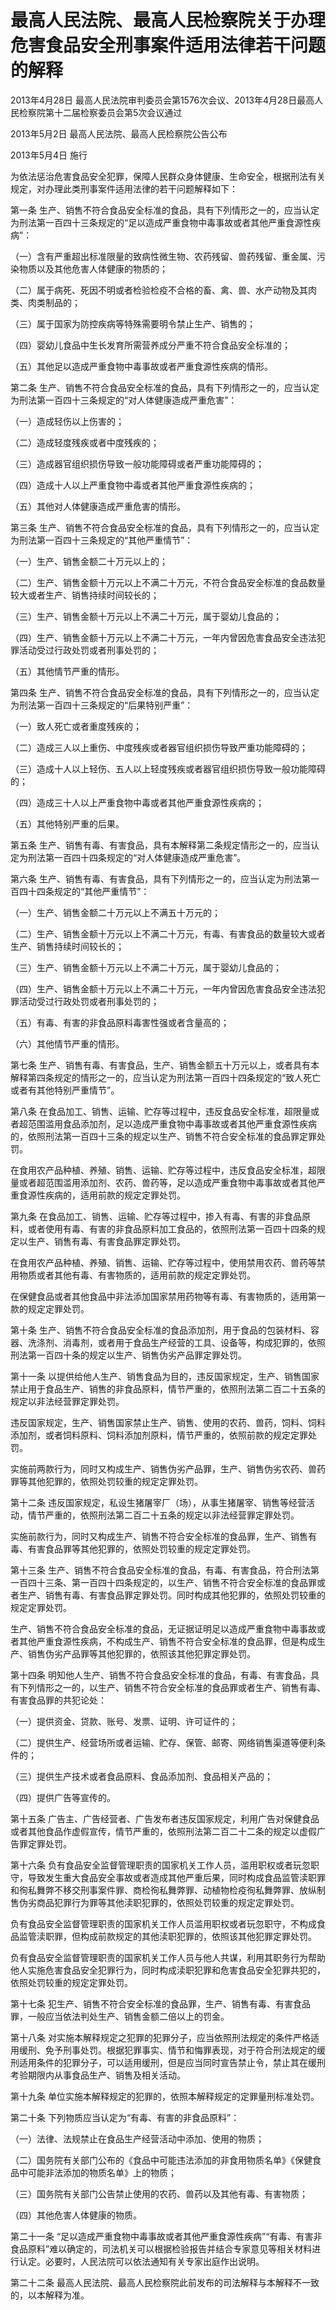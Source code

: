 # 最高人民法院、最高人民检察院关于办理危害食品安全刑事案件适用法律若干问题的解释

2013年4月28日 最高人民法院审判委员会第1576次会议、2013年4月28日最高人民检察院第十二届检察委员会第5次会议通过

2013年5月2日 最高人民法院、最高人民检察院公告公布

2013年5月4日 施行

  

为依法惩治危害食品安全犯罪，保障人民群众身体健康、生命安全，根据刑法有关规定，对办理此类刑事案件适用法律的若干问题解释如下：

第一条 生产、销售不符合食品安全标准的食品，具有下列情形之一的，应当认定为刑法第一百四十三条规定的“足以造成严重食物中毒事故或者其他严重食源性疾病”：

（一）含有严重超出标准限量的致病性微生物、农药残留、兽药残留、重金属、污染物质以及其他危害人体健康的物质的；

（二）属于病死、死因不明或者检验检疫不合格的畜、禽、兽、水产动物及其肉类、肉类制品的；

（三）属于国家为防控疾病等特殊需要明令禁止生产、销售的；

（四）婴幼儿食品中生长发育所需营养成分严重不符合食品安全标准的；

（五）其他足以造成严重食物中毒事故或者严重食源性疾病的情形。

第二条 生产、销售不符合食品安全标准的食品，具有下列情形之一的，应当认定为刑法第一百四十三条规定的“对人体健康造成严重危害”：

（一）造成轻伤以上伤害的；

（二）造成轻度残疾或者中度残疾的；

（三）造成器官组织损伤导致一般功能障碍或者严重功能障碍的；

（四）造成十人以上严重食物中毒或者其他严重食源性疾病的；

（五）其他对人体健康造成严重危害的情形。

第三条 生产、销售不符合食品安全标准的食品，具有下列情形之一的，应当认定为刑法第一百四十三条规定的“其他严重情节”：

（一）生产、销售金额二十万元以上的；

（二）生产、销售金额十万元以上不满二十万元，不符合食品安全标准的食品数量较大或者生产、销售持续时间较长的；

（三）生产、销售金额十万元以上不满二十万元，属于婴幼儿食品的；

（四）生产、销售金额十万元以上不满二十万元，一年内曾因危害食品安全违法犯罪活动受过行政处罚或者刑事处罚的；

（五）其他情节严重的情形。

第四条 生产、销售不符合食品安全标准的食品，具有下列情形之一的，应当认定为刑法第一百四十三条规定的“后果特别严重”：

（一）致人死亡或者重度残疾的；

（二）造成三人以上重伤、中度残疾或者器官组织损伤导致严重功能障碍的；

（三）造成十人以上轻伤、五人以上轻度残疾或者器官组织损伤导致一般功能障碍的；

（四）造成三十人以上严重食物中毒或者其他严重食源性疾病的；

（五）其他特别严重的后果。

第五条 生产、销售有毒、有害食品，具有本解释第二条规定情形之一的，应当认定为刑法第一百四十四条规定的“对人体健康造成严重危害”。

第六条 生产、销售有毒、有害食品，具有下列情形之一的，应当认定为刑法第一百四十四条规定的“其他严重情节”：

（一）生产、销售金额二十万元以上不满五十万元的；

（二）生产、销售金额十万元以上不满二十万元，有毒、有害食品的数量较大或者生产、销售持续时间较长的；

（三）生产、销售金额十万元以上不满二十万元，属于婴幼儿食品的；

（四）生产、销售金额十万元以上不满二十万元，一年内曾因危害食品安全违法犯罪活动受过行政处罚或者刑事处罚的；

（五）有毒、有害的非食品原料毒害性强或者含量高的；

（六）其他情节严重的情形。

第七条 生产、销售有毒、有害食品，生产、销售金额五十万元以上，或者具有本解释第四条规定的情形之一的，应当认定为刑法第一百四十四条规定的“致人死亡或者有其他特别严重情节”。

第八条 在食品加工、销售、运输、贮存等过程中，违反食品安全标准，超限量或者超范围滥用食品添加剂，足以造成严重食物中毒事故或者其他严重食源性疾病的，依照刑法第一百四十三条的规定以生产、销售不符合安全标准的食品罪定罪处罚。

在食用农产品种植、养殖、销售、运输、贮存等过程中，违反食品安全标准，超限量或者超范围滥用添加剂、农药、兽药等，足以造成严重食物中毒事故或者其他严重食源性疾病的，适用前款的规定定罪处罚。

第九条 在食品加工、销售、运输、贮存等过程中，掺入有毒、有害的非食品原料，或者使用有毒、有害的非食品原料加工食品的，依照刑法第一百四十四条的规定以生产、销售有毒、有害食品罪定罪处罚。

在食用农产品种植、养殖、销售、运输、贮存等过程中，使用禁用农药、兽药等禁用物质或者其他有毒、有害物质的，适用前款的规定定罪处罚。

在保健食品或者其他食品中非法添加国家禁用药物等有毒、有害物质的，适用第一款的规定定罪处罚。

第十条 生产、销售不符合食品安全标准的食品添加剂，用于食品的包装材料、容器、洗涤剂、消毒剂，或者用于食品生产经营的工具、设备等，构成犯罪的，依照刑法第一百四十条的规定以生产、销售伪劣产品罪定罪处罚。

第十一条 以提供给他人生产、销售食品为目的，违反国家规定，生产、销售国家禁止用于食品生产、销售的非食品原料，情节严重的，依照刑法第二百二十五条的规定以非法经营罪定罪处罚。

违反国家规定，生产、销售国家禁止生产、销售、使用的农药、兽药，饲料、饲料添加剂，或者饲料原料、饲料添加剂原料，情节严重的，依照前款的规定定罪处罚。

实施前两款行为，同时又构成生产、销售伪劣产品罪，生产、销售伪劣农药、兽药罪等其他犯罪的，依照处罚较重的规定定罪处罚。

第十二条 违反国家规定，私设生猪屠宰厂（场），从事生猪屠宰、销售等经营活动，情节严重的，依照刑法第二百二十五条的规定以非法经营罪定罪处罚。

实施前款行为，同时又构成生产、销售不符合安全标准的食品罪，生产、销售有毒、有害食品罪等其他犯罪的，依照处罚较重的规定定罪处罚。

第十三条 生产、销售不符合食品安全标准的食品，有毒、有害食品，符合刑法第一百四十三条、第一百四十四条规定的，以生产、销售不符合安全标准的食品罪或者生产、销售有毒、有害食品罪定罪处罚。同时构成其他犯罪的，依照处罚较重的规定定罪处罚。

生产、销售不符合食品安全标准的食品，无证据证明足以造成严重食物中毒事故或者其他严重食源性疾病，不构成生产、销售不符合安全标准的食品罪，但是构成生产、销售伪劣产品罪等其他犯罪的，依照该其他犯罪定罪处罚。

第十四条 明知他人生产、销售不符合食品安全标准的食品，有毒、有害食品，具有下列情形之一的，以生产、销售不符合安全标准的食品罪或者生产、销售有毒、有害食品罪的共犯论处：

（一）提供资金、贷款、账号、发票、证明、许可证件的；

（二）提供生产、经营场所或者运输、贮存、保管、邮寄、网络销售渠道等便利条件的；

（三）提供生产技术或者食品原料、食品添加剂、食品相关产品的；

（四）提供广告等宣传的。

第十五条 广告主、广告经营者、广告发布者违反国家规定，利用广告对保健食品或者其他食品作虚假宣传，情节严重的，依照刑法第二百二十二条的规定以虚假广告罪定罪处罚。

第十六条 负有食品安全监督管理职责的国家机关工作人员，滥用职权或者玩忽职守，导致发生重大食品安全事故或者造成其他严重后果，同时构成食品监管渎职罪和徇私舞弊不移交刑事案件罪、商检徇私舞弊罪、动植物检疫徇私舞弊罪、放纵制售伪劣商品犯罪行为罪等其他渎职犯罪的，依照处罚较重的规定定罪处罚。

负有食品安全监督管理职责的国家机关工作人员滥用职权或者玩忽职守，不构成食品监管渎职罪，但构成前款规定的其他渎职犯罪的，依照该其他犯罪定罪处罚。

负有食品安全监督管理职责的国家机关工作人员与他人共谋，利用其职务行为帮助他人实施危害食品安全犯罪行为，同时构成渎职犯罪和危害食品安全犯罪共犯的，依照处罚较重的规定定罪处罚。

第十七条 犯生产、销售不符合安全标准的食品罪，生产、销售有毒、有害食品罪，一般应当依法判处生产、销售金额二倍以上的罚金。

第十八条 对实施本解释规定之犯罪的犯罪分子，应当依照刑法规定的条件严格适用缓刑、免予刑事处罚。根据犯罪事实、情节和悔罪表现，对于符合刑法规定的缓刑适用条件的犯罪分子，可以适用缓刑，但是应当同时宣告禁止令，禁止其在缓刑考验期限内从事食品生产、销售及相关活动。

第十九条 单位实施本解释规定的犯罪的，依照本解释规定的定罪量刑标准处罚。

第二十条 下列物质应当认定为“有毒、有害的非食品原料”：

（一）法律、法规禁止在食品生产经营活动中添加、使用的物质；

（二）国务院有关部门公布的《食品中可能违法添加的非食用物质名单》《保健食品中可能非法添加的物质名单》上的物质；

（三）国务院有关部门公告禁止使用的农药、兽药以及其他有毒、有害物质；

（四）其他危害人体健康的物质。

第二十一条 “足以造成严重食物中毒事故或者其他严重食源性疾病”“有毒、有害非食品原料”难以确定的，司法机关可以根据检验报告并结合专家意见等相关材料进行认定。必要时，人民法院可以依法通知有关专家出庭作出说明。

第二十二条 最高人民法院、最高人民检察院此前发布的司法解释与本解释不一致的，以本解释为准。